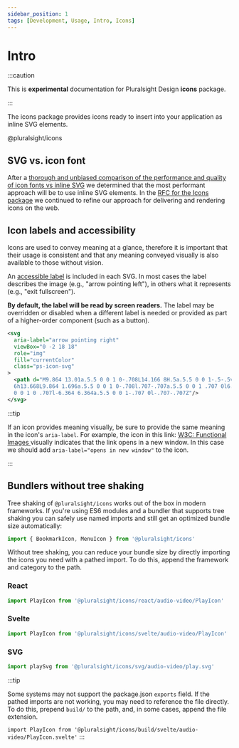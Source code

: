 ```yaml
---
sidebar_position: 1
tags: [Development, Usage, Intro, Icons]
---
```



# Intro

:::caution

This is **experimental** documentation for Pluralsight Design **icons** package.

:::

<p class="page-subheadline" markdown="1">
  The icons package provides icons ready to insert into your application as
  inline SVG elements.
</p>

<ViewSourceLink href="https://www.npmjs.com/package/@pluralsight/icons">
  @pluralsight/icons
</ViewSourceLink>

## SVG vs. icon font

After a [thorough and unbiased comparison of the performance and quality of icon fonts vs inline SVG](https://github.com/pluralsight/tva/discussions/70) we determined that the most performant approach will be to use inline SVG elements. In the [RFC for the Icons package](https://github.com/pluralsight/tva-rfcs/blob/main/text/0000-icons.md) we continued to refine our approach for delivering and rendering icons on the web.

## Icon labels and accessibility

Icons are used to convey meaning at a glance, therefore it is important that their usage is consistent and that any meaning conveyed visually is also available to those without vision.

An [accessible label](https://developer.mozilla.org/en-US/docs/Web/Accessibility/ARIA/Attributes/aria-label) is included in each SVG.
In most cases the label describes the image (e.g., "arrow pointing left"), in others what it represents (e.g., "exit fullscreen").

**By default, the label will be read by screen readers.** The label may be overridden or disabled when a different label is needed or provided as part of a higher-order component (such as a button).

```xml
<svg
  aria-label="arrow pointing right"
  viewBox="0 -2 18 18"
  role="img"
  fill="currentColor"
  class="ps-icon-svg"
>
  <path d="M9.864 13.01a.5.5 0 0 1 0-.708L14.166 8H.5a.5.5 0 0 1-.5-.5v-1A.5.5 0 0 1 .5
  6h13.668L9.864 1.696a.5.5 0 0 1 0-.708l.707-.707a.5.5 0 0 1 .707 0l6.364 6.364a.5.5
  0 0 1 0 .707l-6.364 6.364a.5.5 0 0 1-.707 0l-.707-.707Z"/>
</svg>
```

:::tip

If an icon provides meaning visually, be sure to provide the same meaning in the icon's `aria-label`.
For example, the icon in this link:
[W3C: Functional Images <ExternalLinkIcon className={getIconProps().className} aria-label="opens in new window" />](https://www.w3.org/WAI/tutorials/images/functional/)
visually indicates that the link opens in a new window.
In this case we should add `aria-label="opens in new window"` to the icon.

:::

## Bundlers without tree shaking

Tree shaking of `@pluralsight/icons` works out of the box in modern frameworks.
If you're using ES6 modules and a bundler that supports tree shaking you can safely use named imports and still get an optimized bundle size automatically:

```javascript
import { BookmarkIcon, MenuIcon } from '@pluralsight/icons'
```

Without tree shaking, you can reduce your bundle size by directly importing the icons you need with a pathed import.
To do this, append the framework and category to the path.

### React

```javascript
import PlayIcon from '@pluralsight/icons/react/audio-video/PlayIcon'
```

### Svelte

```javascript
import PlayIcon from '@pluralsight/icons/svelte/audio-video/PlayIcon'
```

### SVG

```javascript
import playSvg from '@pluralsight/icons/svg/audio-video/play.svg'
```

:::tip

Some systems may not support the package.json `exports` field.
If the pathed imports are not working, you may need to reference the file directly.
To do this, prepend `build/` to the path, and, in some cases, append the file extension.

`import PlayIcon from '@pluralsight/icons/build/svelte/audio-video/PlayIcon.svelte'`
:::
